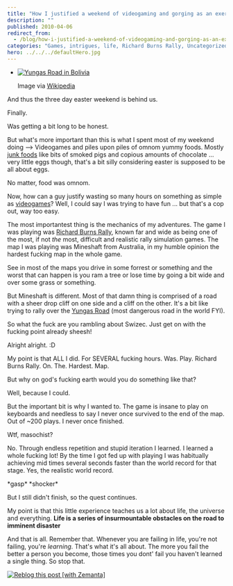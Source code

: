 ```yaml
---
title: "How I justified a weekend of videogaming and gorging as an exercise in hardcore personal improvement"
description: ""
published: 2010-04-06
redirect_from:
  - /blog/how-i-justified-a-weekend-of-videogaming-and-gorging-as-an-exercise-in-hardcore-personal-improvement/swizec/1282
categories: "Games, intrigues, life, Richard Burns Rally, Uncategorized, Yungas Road"
hero: ../../../defaultHero.jpg
---
```


- [![Yungas Road in Bolivia](http://swizec.com/blog/wp-content/uploads/2010/04/300px-Bolivia_Yunga_Road.jpg "Yungas Road in Bolivia")](http://commons.wikipedia.org/wiki/Image:Bolivia_Yunga_Road.jpg)

  Image via [Wikipedia](http://commons.wikipedia.org/wiki/Image:Bolivia_Yunga_Road.jpg)

And thus the three day easter weekend is behind us.

Finally.

Was getting a bit long to be honest.

But what's more important than this is what I spent most of my weekend doing --> Videogames and piles upon piles of omnom yummy foods. Mostly [junk foods](http://en.wikipedia.org/wiki/Junk_food "Junk food") like bits of smoked pigs and copious amounts of chocolate ... very little eggs though, that's a bit silly considering easter is supposed to be all about eggs.

No matter, food was omnom.

Now, how can a guy justify wasting so many hours on something as simple as [videogames](http://en.wikipedia.org/wiki/Video_game "Video game")? Well, I could say I was trying to have fun ... but that's a cop out, way too easy.

The most importantest thing is the mechanics of my adventures. The game I was playing was [Richard Burns Rally](http://en.wikipedia.org/wiki/Richard_Burns_Rally "Richard Burns Rally"), known far and wide as being one of the most, if not _the_ most, difficult and realistic rally simulation games. The map I was playing was Mineshaft from Australia, in my humble opinion the hardest fucking map in the whole game.

See in most of the maps you drive in some forrest or something and the worst that can happen is you ram a tree or lose time by going a bit wide and over some grass or something.

But Mineshaft is different. Most of that damn thing is comprised of a road with a sheer drop cliff on one side and a cliff on the other. It's a bit like trying to rally over the [Yungas Road](http://en.wikipedia.org/wiki/Yungas_Road "Yungas Road") (most dangerous road in the world FYI).

So what the fuck are you rambling about Swizec. Just get on with the fucking point already sheesh!

Alright alright. :D

My point is that ALL I did. For SEVERAL fucking hours. Was. Play. Richard Burns Rally. On. The. Hardest. Map.

But why on god's fucking earth would you do something like that?

Well, because I could.

But the important bit is why I wanted to. The game is insane to play on keyboards and needless to say I never once survived to the end of the map. Out of ~200 plays. I never once finished.

Wtf, masochist?

No. Through endless repetition and stupid iteration I learned. I learned a whole fucking lot! By the time I got fed up with playing I was habitually achieving mid times several seconds faster than the world record for that stage. Yes, the realistic world record.

\*gasp\* \*shocker\*

But I still didn't finish, so the quest continues.

My point is that this little experience teaches us a lot about life, the universe and everything. **Life is a series of insurmountable obstacles on the road to imminent disaster**

And that is all. Remember that. Whenever you are failing in life, you're not failing, you're _learning_. That's what it's all about. The more you fail the better a person you become, those times you dont' fail you haven't learned a single thing. So stop that.

[![Reblog this post [with Zemanta]](http://img.zemanta.com/reblog_e.png?x-id=ef748e69-9a88-46da-a6e5-f4d35edc270b)](http://reblog.zemanta.com/zemified/ef748e69-9a88-46da-a6e5-f4d35edc270b/ "Reblog this post [with Zemanta]")
